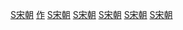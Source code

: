 {{中國歷史劃分類導航|背景作品}}

[[Category:中國朝代背景作品|S宋朝]]
[[Category:宋朝|作]]
[[Category:10世紀背景作品|S宋朝]]
[[Category:11世紀背景作品|S宋朝]]
[[Category:12世紀背景作品|S宋朝]]
[[Category:13世紀背景作品|S宋朝]]
[[Category:14世纪背景作品|S宋朝]]